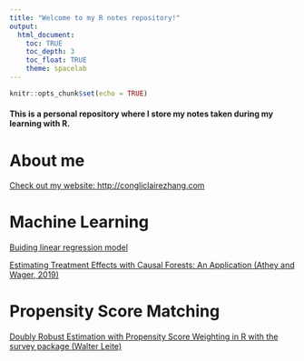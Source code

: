 ```yaml
---
title: "Welcome to my R notes repository!"
output:
  html_document:
    toc: TRUE
    toc_depth: 3
    toc_float: TRUE
    theme: spacelab
---
```


```r
knitr::opts_chunk$set(echo = TRUE)

```


#### This is a personal repository where I store my notes taken during my learning with R.

# About me

[Check out my website: http://congliclairezhang.com](http://congliclairezhang.com)

# Machine Learning

[Buiding linear regression model](./ML/dataprofessor.md)

[Estimating Treatment Effects with Causal Forests: An Application (Athey and Wager, 2019)](./ML/grf.html)

# Propensity Score Matching

[Doubly Robust Estimation with Propensity Score Weighting in R with the survey package (Walter Leite)](./Matching/leite.html)
